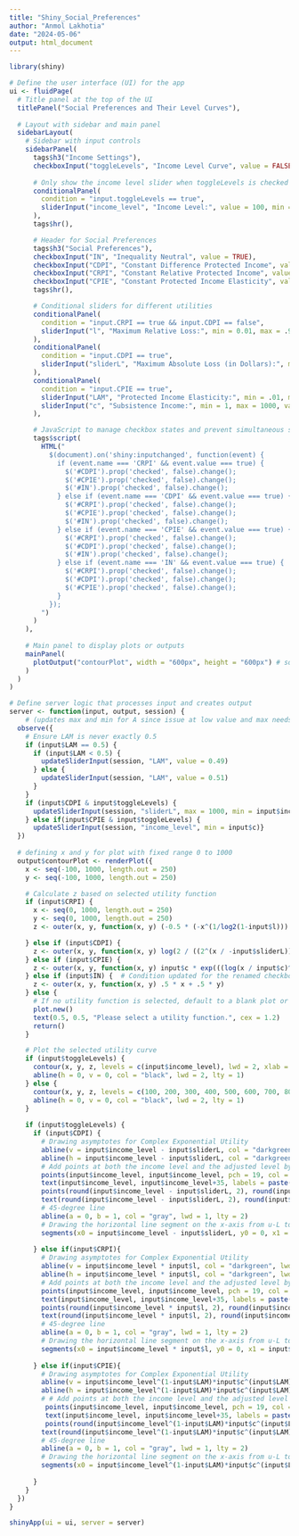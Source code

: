 ---
title: "Shiny_Social_Preferences"
author: "Anmol Lakhotia"
date: "2024-05-06"
output: html_document
---

```{r}
library(shiny)

# Define the user interface (UI) for the app
ui <- fluidPage(
  # Title panel at the top of the UI
  titlePanel("Social Preferences and Their Level Curves"),
  
  # Layout with sidebar and main panel
  sidebarLayout(
    # Sidebar with input controls
    sidebarPanel(
      tags$h3("Income Settings"),
      checkboxInput("toggleLevels", "Income Level Curve", value = FALSE),
      
      # Only show the income level slider when toggleLevels is checked
      conditionalPanel(
        condition = "input.toggleLevels == true",
        sliderInput("income_level", "Income Level:", value = 100, min = 2, max = 1000)
      ),
      tags$hr(),

      # Header for Social Preferences
      tags$h3("Social Preferences"),
      checkboxInput("IN", "Inequality Neutral", value = TRUE),
      checkboxInput("CDPI", "Constant Difference Protected Income", value = FALSE),
      checkboxInput("CRPI", "Constant Relative Protected Income", value = FALSE),
      checkboxInput("CPIE", "Constant Protected Income Elasticity", value = FALSE),
      tags$hr(),

      # Conditional sliders for different utilities
      conditionalPanel(
        condition = "input.CRPI == true && input.CDPI == false",
        sliderInput("l", "Maximum Relative Loss:", min = 0.01, max = .99, value = .5, step = 0.001)
      ),
      conditionalPanel(
        condition = "input.CDPI == true",
        sliderInput("sliderL", "Maximum Absolute Loss (in Dollars):", min = 1, max = 1000, value = 500, step = 1)
      ),
      conditionalPanel(
        condition = "input.CPIE == true",
        sliderInput("LAM", "Protected Income Elasticity:", min = .01, max = .99, value = .01, step = 0.01), 
        sliderInput("c", "Subsistence Income:", min = 1, max = 1000, value = 100, step = 1)
      ),

      # JavaScript to manage checkbox states and prevent simultaneous selections
      tags$script(
        HTML("
          $(document).on('shiny:inputchanged', function(event) {
            if (event.name === 'CRPI' && event.value === true) {
              $('#CDPI').prop('checked', false).change();
              $('#CPIE').prop('checked', false).change();
              $('#IN').prop('checked', false).change();
            } else if (event.name === 'CDPI' && event.value === true) {
              $('#CRPI').prop('checked', false).change();
              $('#CPIE').prop('checked', false).change();
              $('#IN').prop('checked', false).change();
            } else if (event.name === 'CPIE' && event.value === true) {
              $('#CRPI').prop('checked', false).change();
              $('#CDPI').prop('checked', false).change();
              $('#IN').prop('checked', false).change();
            } else if (event.name === 'IN' && event.value === true) {
              $('#CRPI').prop('checked', false).change();
              $('#CDPI').prop('checked', false).change();
              $('#CPIE').prop('checked', false).change();
            }
          });
        ")
      )
    ),
    
    # Main panel to display plots or outputs
    mainPanel(
      plotOutput("contourPlot", width = "600px", height = "600px") # squares it and sets the size of the plot (may need to adjust once on webpage and launched)
    )
  )
)

# Define server logic that processes input and creates output
server <- function(input, output, session) {
    # (updates max and min for A since issue at low value and max needs to make contextual sense)
  observe({
    # Ensure LAM is never exactly 0.5
    if (input$LAM == 0.5) {
      if (input$LAM < 0.5) {
        updateSliderInput(session, "LAM", value = 0.49)
      } else {
        updateSliderInput(session, "LAM", value = 0.51)
      }
    }
    if (input$CDPI & input$toggleLevels) {
      updateSliderInput(session, "sliderL", max = 1000, min = input$income_level / 1000)
    } else if(input$CPIE & input$toggleLevels) {
      updateSliderInput(session, "income_level", min = input$c)}
  })
  
  # defining x and y for plot with fixed range 0 to 1000
  output$contourPlot <- renderPlot({
    x <- seq(-100, 1000, length.out = 250)
    y <- seq(-100, 1000, length.out = 250)

    # Calculate z based on selected utility function
    if (input$CRPI) {
      x <- seq(0, 1000, length.out = 250)
      y <- seq(0, 1000, length.out = 250)
      z <- outer(x, y, function(x, y) (-0.5 * (-x^(1/log2(1-input$l))) - 0.5 * (-y^(1/log2(1-input$l))))^(log2(1-input$l)))

    } else if (input$CDPI) {
      z <- outer(x, y, function(x, y) log(2 / ((2^(x / -input$sliderL)) + (2^(y / -input$sliderL)))) * input$sliderL / log(2))
    } else if (input$CPIE) {
      z <- outer(x, y, function(x, y) input$c * exp(((log(x / input$c)^(1/log2(1 - input$LAM)) + log(y / input$c)^(1/log2(1 - input$LAM))) / 2)^(log2(1 - input$LAM))))
    } else if (input$IN) {  # Condition updated for the renamed checkbox
      z <- outer(x, y, function(x, y) .5 * x + .5 * y)
    } else {
      # If no utility function is selected, default to a blank plot or a message
      plot.new()
      text(0.5, 0.5, "Please select a utility function.", cex = 1.2)
      return()
    }

    # Plot the selected utility curve
    if (input$toggleLevels) {
      contour(x, y, z, levels = c(input$income_level), lwd = 2, xlab = "Individual 1's income (dollars)", ylab = "Individual 2's income (dollars)", axes = TRUE, main = if(input$IN) "Inequality Neutral (IN) Preference at Income Level" else if(input$CDPI) "Constant Difference Protected Income (CDPI) Preference at Income Level" else if(input$CRPI) "Constant Relative Protected Income (CRPI) Preferences at Income Level" else if(input$CPIE) "Constant Protected Income Elasticity (CPIE) Preferences at Income Level" else "Linear Utility Preferences at Income Level")
      abline(h = 0, v = 0, col = "black", lwd = 2, lty = 1)
    } else {
      contour(x, y, z, levels = c(100, 200, 300, 400, 500, 600, 700, 800, 900), xlab = "Individual 1's income (dollars)", ylab = "Individual 2's income (dollars)", axes = TRUE,  main = if(input$IN) "Inequality Neutral (IN) Preferences" else if(input$CDPI) "Constant Difference Protected Income (CDPI) Preferences" else if(input$CRPI) "Constant Relative Protected Income (CRPI) Preferences" else if(input$CPIE) "Constant Protected Income Elasticity (CPIE) Preferences" else "Linear Utility Preferences")
      abline(h = 0, v = 0, col = "black", lwd = 2, lty = 1)
    }
  
    if (input$toggleLevels) {
      if (input$CDPI) {
        # Drawing asymptotes for Complex Exponential Utility
        abline(v = input$income_level - input$sliderL, col = "darkgreen", lwd = 1, lty = 2)
        abline(h = input$income_level - input$sliderL, col = "darkgreen", lwd = 1, lty = 2)
        # Add points at both the income level and the adjusted level by sliderL
        points(input$income_level, input$income_level, pch = 19, col = "black", cex = 1)
        text(input$income_level, input$income_level+35, labels = paste("(", input$income_level, ",", input$income_level, ")", sep = ""), pos = 4, cex = 1.2, col = "black")
        points(round(input$income_level - input$sliderL, 2), round(input$income_level - input$sliderL, 2), pch = 19, col = "darkgreen", cex = 1)
        text(round(input$income_level - input$sliderL, 2), round(input$income_level - input$sliderL, 2), labels = paste("(", round(input$income_level - input$sliderL, 2), ",", round(input$income_level - input$sliderL, 2), ")", sep = ""), pos = 1, cex = 1, col = "darkgreen")
        # 45-degree line
        abline(a = 0, b = 1, col = "gray", lwd = 1, lty = 2)
        # Drawing the horizontal line segment on the x-axis from u-L to u
        segments(x0 = input$income_level - input$sliderL, y0 = 0, x1 = input$income_level, y1 = 0, col = "red", lwd = 2)
      
      } else if(input$CRPI){
        # Drawing asymptotes for Complex Exponential Utility
        abline(v = input$income_level * input$l, col = "darkgreen", lwd = 1, lty = 2)
        abline(h = input$income_level * input$l, col = "darkgreen", lwd = 1, lty = 2)
        # Add points at both the income level and the adjusted level by sliderL
        points(input$income_level, input$income_level, pch = 19, col = "black", cex = 1)
        text(input$income_level, input$income_level+35, labels = paste("(", input$income_level, ",", input$income_level, ")", sep = ""), pos = 4, cex = 1.2, col = "black")
        points(round(input$income_level * input$l, 2), round(input$income_level * input$l, 2), pch = 19, col = "darkgreen", cex = 1)
        text(round(input$income_level * input$l, 2), round(input$income_level * input$l, 2), labels = paste("(", round(input$income_level * input$l, 2), ",", round(input$income_level * input$l, 2), ")", sep = ""), pos = 1, cex = 1, col = "darkgreen")        
        # 45-degree line
        abline(a = 0, b = 1, col = "gray", lwd = 1, lty = 2)
        # Drawing the horizontal line segment on the x-axis from u-L to u
        segments(x0 = input$income_level * input$l, y0 = 0, x1 = input$income_level, y1 = 0, col = "red", lwd = 2)
                
      } else if(input$CPIE){
        # Drawing asymptotes for Complex Exponential Utility
        abline(v = input$income_level^(1-input$LAM)*input$c^(input$LAM), col = "darkgreen", lwd = 1, lty = 2)
        abline(h = input$income_level^(1-input$LAM)*input$c^(input$LAM), col = "darkgreen", lwd = 1, lty = 2)
        # # Add points at both the income level and the adjusted level by sliderL
         points(input$income_level, input$income_level, pch = 19, col = "black", cex = 1)
         text(input$income_level, input$income_level+35, labels = paste("(", input$income_level, ",", input$income_level, ")", sep = ""), pos = 4, cex = 1.2, col = "black")
         points(round(input$income_level^(1-input$LAM)*input$c^(input$LAM), 2), round(input$income_level^(1-input$LAM)*input$c^(input$LAM), 2), pch = 19, col = "darkgreen", cex = 1)
        text(round(input$income_level^(1-input$LAM)*input$c^(input$LAM), 2), round(input$income_level^(1-input$LAM)*input$c^(input$LAM), 2), labels = paste("(", round(input$income_level^(1-input$LAM)*input$c^(input$LAM), 2), ",", round(input$income_level^(1-input$LAM)*input$c^(input$LAM), 2), ")", sep = ""), pos = 1, cex = 1, col = "darkgreen")
        # 45-degree line
        abline(a = 0, b = 1, col = "gray", lwd = 1, lty = 2)
        # Drawing the horizontal line segment on the x-axis from u-L to u
        segments(x0 = input$income_level^(1-input$LAM)*input$c^(input$LAM), y0 = 0, x1 = input$income_level, y1 = 0, col = "red", lwd = 2)
                
      }  
    }
  })
}

shinyApp(ui = ui, server = server)

```
